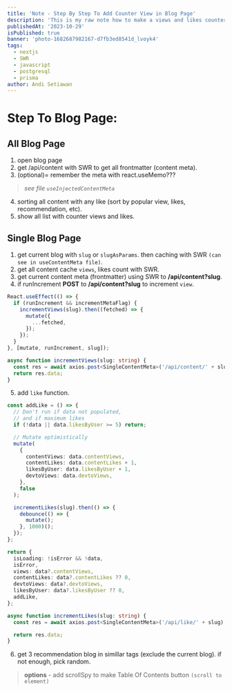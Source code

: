 ```yaml
---
title: 'Note - Step By Step To Add Counter View in Blog Page'
description: 'This is my raw note how to make a views and likes counter in PostgreSQL with Prisma and SWR.'
publishedAt: '2023-10-29'
isPublished: true
banner: 'photo-1682687982167-d7fb3ed8541d_lvoyk4'
tags:
  - nextjs
  - SWR
  - javascript
  - postgresql
  - prisma
author: Andi Setiawan
---
```


# Step To Blog Page:

## All Blog Page

1. open blog page
2. get /api/content with SWR to get all frontmatter (content meta).
3. (optional)= remember the meta with react.useMemo???

> _see file `useInjectedContentMeta`_

4. sorting all content with any like (sort by popular view, likes, recommendation, etc).
5. show all list with counter views and likes.

## Single Blog Page

1. get current blog with `slug` or `slugAsParams`. then caching with SWR `(can see in useContentMeta file)`.
2. get all content cache `views`, likes count with SWR.
3. get current content meta (frontmatter) using SWR to **/api/content?slug**.
4. if runIncrement **POST** to **/api/content?slug** to increment `view`.

```ts
React.useEffect(() => {
  if (runIncrement && incrementMetaFlag) {
    incrementViews(slug).then((fetched) => {
      mutate({
        ...fetched,
      });
    });
  }
}, [mutate, runIncrement, slug]);

async function incrementViews(slug: string) {
  const res = await axios.post<SingleContentMeta>('/api/content/' + slug);
  return res.data;
}
```

5. add `like` function.

```ts
const addLike = () => {
  // Don't run if data not populated,
  // and if maximum likes
  if (!data || data.likesByUser >= 5) return;

  // Mutate optimistically
  mutate(
    {
      contentViews: data.contentViews,
      contentLikes: data.contentLikes + 1,
      likesByUser: data.likesByUser + 1,
      devtoViews: data.devtoViews,
    },
    false
  );

  incrementLikes(slug).then(() => {
    debounce(() => {
      mutate();
    }, 1000)();
  });
};

return {
  isLoading: !isError && !data,
  isError,
  views: data?.contentViews,
  contentLikes: data?.contentLikes ?? 0,
  devtoViews: data?.devtoViews,
  likesByUser: data?.likesByUser ?? 0,
  addLike,
};

async function incrementLikes(slug: string) {
  const res = await axios.post<SingleContentMeta>('/api/like/' + slug);

  return res.data;
}
```

6. get 3 recommendation blog in simillar tags (exclude the current blog). if not enough, pick random.

> **options** - add scrollSpy to make Table Of Contents button `(scroll to element)`
